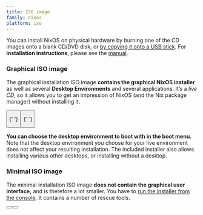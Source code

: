 ```yaml
---
title: ISO image
family: nixos
platform: iso
---
```



You can install NixOS on physical hardware by burning one of the CD images onto a blank CD/DVD disk, or [by copying it onto a USB stick](/manual/nixos/stable#sec-booting-from-usb). For **installation instructions**, please see the [manual](/manual/nixos/stable).

### Graphical ISO image

The graphical installation ISO image **contains the graphical NixOS installer** as well as several **Desktop Environments** and several applications. It’s a _live CD_, so it allows you to get an impression of NixOS (and the Nix package manager) without installing it.

<div class="flex flex-col gap-4 md:gap-6 my-4">
  <span class="flex items-center gap-2 lg:block">
    <Button
      color="semidarkblue"
      href={nixosDownloadLink("graphical", "x86_64-linux", "iso", false)}
      shaHref={nixosDownloadLink("graphical", "x86_64-linux", "iso", true)}
      shaText="(SHA-256)"
      size="sm-mobfull"
      classList = {["w-full", "md:w-auto", "block", "md:inline", "text-center", "md:text-left"]}
      label="Download (Graphical, 64-bit Intel/AMD)"
      />
  </span>

{" "}

<span>
  <Button
    color="semidarkblue"
    href={nixosDownloadLink('graphical', 'aarch64-linux', 'iso', false)}
    shaHref={nixosDownloadLink('graphical', 'aarch64-linux', 'iso', true)}
    shaText="(SHA-256)"
    size="sm-mobfull"
    classList={[
      'w-full',
      'md:w-auto',
      'block',
      'md:inline',
      'text-center',
      'md:text-left',
    ]}
    label="Download (Graphical, 64-bit ARM)"
  />
</span>

{" "}

</div>

**You can choose the desktop environment to boot with in the boot menu.** Note that the desktop environment you choose for your live environment does not affect your resulting installation. The included installer also allows installing various other desktops, or installing without a desktop.

### Minimal ISO image

The minimal installation ISO image **does not contain the graphical user interface,** and is therefore a lot smaller. You have to [run the installer from the console](/manual/nixos/stable/#ch-installation). It contains a number of rescue tools.

<div class="flex flex-col gap-4 md:gap-6 my-4">
  <span>
      <Button
      color="semidarkblue"
      href={nixosDownloadLink("minimal", "x86_64-linux", "iso", false)}
      shaHref={nixosDownloadLink("minimal", "x86_64-linux", "iso", true)}
      shaText="(SHA-256)"
      size="sm-mobfull"
      classList = {["w-full", "md:w-auto", "block", "md:inline", "text-center", "md:text-left"]}
      label="Download (64-bit Intel/AMD)"
      />
  </span>

  <span>
    <Button
      color="semidarkblue"
      href={nixosDownloadLink("minimal", "aarch64-linux", "iso", false)}
      shaHref={nixosDownloadLink("minimal", "aarch64-linux", "iso", true)}
      shaText="(SHA-256)"
      size="sm-mobfull"
      classList={[
        "w-full",
        "md:w-auto",
        "block",
        "md:inline",
        "text-center",
        "md:text-left",
      ]}
      label="Download (64-bit ARM)"
      />
  </span>
</div>
